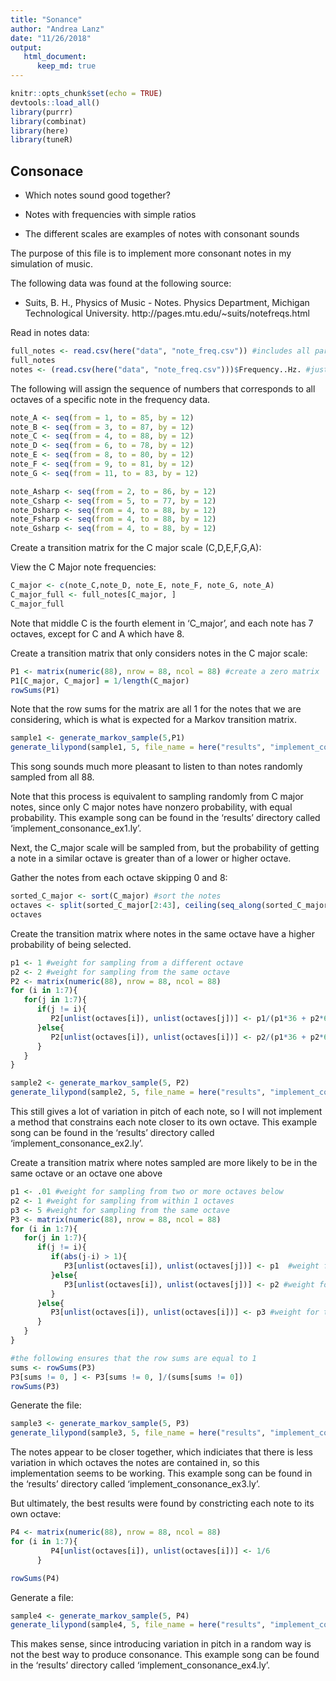 ```yaml
---
title: "Sonance"
author: "Andrea Lanz"
date: "11/26/2018"
output: 
   html_document:
      keep_md: true
---
```


```r
knitr::opts_chunk$set(echo = TRUE)
devtools::load_all()
library(purrr)
library(combinat)
library(here)
library(tuneR)
```

## Consonace 

 - Which notes sound good together?
 
 - Notes with frequencies with simple ratios
 
 - The different scales are examples of notes with consonant sounds

The purpose of this file is to implement more consonant notes in my simulation of music. 

The following data was found at the following source:

 - Suits, B. H., Physics of Music - Notes. Physics Department, Michigan Technological University. http://pages.mtu.edu/~suits/notefreqs.html

Read in notes data:
```r
full_notes <- read.csv(here("data", "note_freq.csv")) #includes all parts of dataframe
full_notes
notes <- (read.csv(here("data", "note_freq.csv")))$Frequency..Hz. #just the frequencies
```

The following will assign the sequence of numbers that corresponds to all octaves of a specific note in the frequency data.
```r
note_A <- seq(from = 1, to = 85, by = 12)
note_B <- seq(from = 3, to = 87, by = 12)
note_C <- seq(from = 4, to = 88, by = 12)
note_D <- seq(from = 6, to = 78, by = 12)
note_E <- seq(from = 8, to = 80, by = 12)
note_F <- seq(from = 9, to = 81, by = 12)
note_G <- seq(from = 11, to = 83, by = 12)

note_Asharp <- seq(from = 2, to = 86, by = 12)
note_Csharp <- seq(from = 5, to = 77, by = 12)
note_Dsharp <- seq(from = 4, to = 88, by = 12)
note_Fsharp <- seq(from = 4, to = 88, by = 12)
note_Gsharp <- seq(from = 4, to = 88, by = 12)
```

Create a transition matrix for the C major scale (C,D,E,F,G,A):

View the C Major note frequencies:
```r
C_major <- c(note_C,note_D, note_E, note_F, note_G, note_A)
C_major_full <- full_notes[C_major, ] 
C_major_full
```

Note that middle C is the fourth element in 'C_major', and each note has 7 octaves, except for C and A which have 8. 

Create a transition matrix that only considers notes in the C major scale:
```r
P1 <- matrix(numeric(88), nrow = 88, ncol = 88) #create a zero matrix
P1[C_major, C_major] = 1/length(C_major)
rowSums(P1)
```

Note that the row sums for the matrix are all 1 for the notes that we are considering, which is what is expected for a Markov transition matrix. 

```r
sample1 <- generate_markov_sample(5,P1)
generate_lilypond(sample1, 5, file_name = here("results", "implement_consonance_ex1.ly"))
```

This song sounds much more pleasant to listen to than notes randomly sampled from all 88.

Note that this process is equivalent to sampling randomly from C major notes, since only C major notes have nonzero probability, with equal probability. This example song can be found in the 'results' directory called 'implement_consonance_ex1.ly'.

Next, the C_major scale will be sampled from, but the probability of getting a note in a similar octave is greater than of a lower or higher octave.

Gather the notes from each octave skipping 0 and 8:
```r
sorted_C_major <- sort(C_major) #sort the notes
octaves <- split(sorted_C_major[2:43], ceiling(seq_along(sorted_C_major[2:43])/6))
octaves
```

Create the transition matrix where notes in the same octave have a higher probability of being selected.
```r
p1 <- 1 #weight for sampling from a different octave
p2 <- 2 #weight for sampling from the same octave
P2 <- matrix(numeric(88), nrow = 88, ncol = 88)
for (i in 1:7){
   for(j in 1:7){
      if(j != i){
         P2[unlist(octaves[i]), unlist(octaves[j])] <- p1/(p1*36 + p2*6) #ensures the rows sum to one
      }else{
         P2[unlist(octaves[i]), unlist(octaves[i])] <- p2/(p1*36 + p2*6)
      }
   }
}
```

```r
sample2 <- generate_markov_sample(5, P2)
generate_lilypond(sample2, 5, file_name = here("results", "implement_consonance_ex2.ly"))
```

This still gives a lot of variation in pitch of each note, so I will not implement a method that constrains each note closer to its own octave. This example song can be found in the 'results' directory called 'implement_consonance_ex2.ly'.

Create a transition matrix where notes sampled are more likely to be in the same octave or an octave one above
```r
p1 <- .01 #weight for sampling from two or more octaves below 
p2 <- 1 #weight for sampling from within 1 octaves
p3 <- 5 #weight for sampling from the same octave
P3 <- matrix(numeric(88), nrow = 88, ncol = 88)
for (i in 1:7){
   for(j in 1:7){
      if(j != i){
         if(abs(j-i) > 1){
            P3[unlist(octaves[i]), unlist(octaves[j])] <- p1  #weight for greater than one octave away
         }else{
            P3[unlist(octaves[i]), unlist(octaves[j])] <- p2 #weight for one octave away
         }
      }else{
         P3[unlist(octaves[i]), unlist(octaves[i])] <- p3 #weight for the same octave
      }
   }
}

#the following ensures that the row sums are equal to 1
sums <- rowSums(P3)
P3[sums != 0, ] <- P3[sums != 0, ]/(sums[sums != 0])
rowSums(P3)
```

Generate the file:
```r
sample3 <- generate_markov_sample(5, P3)
generate_lilypond(sample3, 5, file_name = here("results", "implement_consonance_ex3.ly"))
```

The notes appear to be closer together, which indiciates that there is less variation in which octaves the notes are contained in, so this implementation seems to be working. This example song can be found in the 'results' directory called 'implement_consonance_ex3.ly'.

But ultimately, the best results were found by constricting each note to its own octave:

```r
P4 <- matrix(numeric(88), nrow = 88, ncol = 88)
for (i in 1:7){
         P4[unlist(octaves[i]), unlist(octaves[i])] <- 1/6
      }

rowSums(P4)
```

Generate a file:
```r
sample4 <- generate_markov_sample(5, P4)
generate_lilypond(sample4, 5, file_name = here("results", "implement_consonance_ex4.ly"))
```

This makes sense, since introducing variation in pitch in a random way is not the best way to produce consonance. This example song can be found in the 'results' directory called 'implement_consonance_ex4.ly'.
